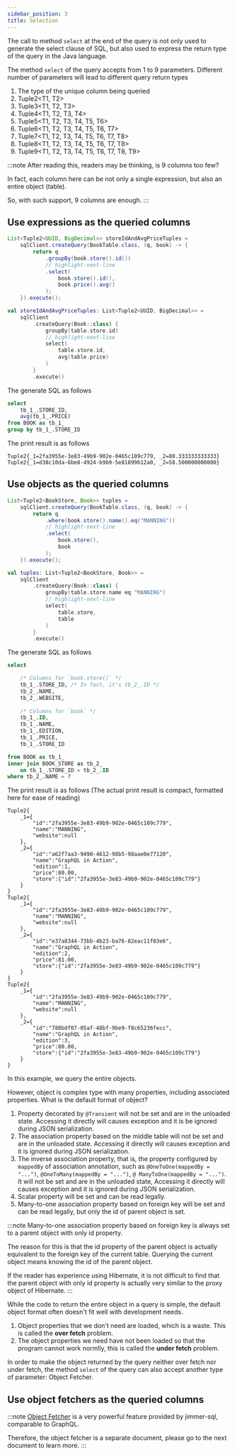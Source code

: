 ```yaml
---
sidebar_position: 3
title: Selection
---
```



The call to method `select` at the end of the query is not only used to generate the select clause of SQL, but also used to express the return type of the query in the Java language.

The method `select` of the query accepts from 1 to 9 parameters. Different number of parameters will lead to different query return types

1. The type of the unique column being queried
2. Tuple2&lt;T1, T2&gt;
3. Tuple3&lt;T1, T2, T3&gt;
4. Tuple4&lt;T1, T2, T3, T4&gt;
5. Tuple5&lt;T1, T2, T3, T4, T5, T6&gt;
6. Tuple6&lt;T1, T2, T3, T4, T5, T6, T7&gt;
7. Tuple7&lt;T1, T2, T3, T4, T5, T6, T7, T8&gt;
8. Tuple8&lt;T1, T2, T3, T4, T5, T6, T7, T8&gt;
9. Tuple9&lt;T1, T2, T3, T4, T5, T6, T7, T8, T9&gt;

:::note
After reading this, readers may be thinking, is 9 columns too few?

In fact, each column here can be not only a single expression, but also an entire object (table).

So, with such support, 9 columns are enough.
:::

## Use expressions as the queried columns

<Tabs groupId="language">
<TabItem value="java" label="Java">

```java
List<Tuple2<UUID, BigDecimal>> storeIdAndAvgPriceTuples =
    sqlClient.createQuery(BookTable.class, (q, book) -> {
        return q
            .groupBy(book.store().id())
            // highlight-next-line
            .select(
                book.store().id(),
                book.price().avg()
            );
    }).execute();
```

</TabItem>
<TabItem value="kotlin" label="Kotlin">

```kotlin
val storeIdAndAvgPriceTuples: List<Tuple2<UUID, BigDecimal>> = 
    sqlClient
        .createQuery(Book::class) {
            groupBy(table.store.id)
            // highlight-next-line
            select(
                table.store.id,
                avg(table.price)
            )
        }
        .execute()
```

</TabItem>
</Tabs>

The generate SQL as follows
```sql
select 
    tb_1_.STORE_ID, 
    avg(tb_1_.PRICE) 
from BOOK as tb_1_ 
group by tb_1_.STORE_ID
```

The print result is as follows
```
Tuple2{_1=2fa3955e-3e83-49b9-902e-0465c109c779, _2=80.333333333333}
Tuple2{_1=d38c10da-6be8-4924-b9b9-5e81899612a0, _2=58.500000000000}
```

## Use objects as the queried columns

<Tabs groupId="language">
<TabItem value="java" label="Java">

```java
List<Tuple2<BookStore, Book>> tuples =
    sqlClient.createQuery(BookTable.class, (q, book) -> {
        return q
            .where(book.store().name().eq("MANNING"))
            // highlight-next-line
            .select(
                book.store(),
                book
            );
    }).execute();
```

</TabItem>
<TabItem value="kotlin" label="Kotlin">

```kotlin
val tuples: List<Tuple2<BookStore, Book>> = 
    sqlClient
        .createQuery(Book::class) {
            groupBy(table.store.name eq "MANNING")
            // highlight-next-line
            select(
                table.store,
                table
            )
        }
        .execute()
```

</TabItem>
</Tabs>

The generate SQL as follows
```sql
select

    /* Columns for `book.store()` */
    tb_1_.STORE_ID, /* In fact, it's tb_2_.ID */
    tb_2_.NAME, 
    tb_2_.WEBSITE, 
    
    /* Columns for `book` */
    tb_1_.ID, 
    tb_1_.NAME, 
    tb_1_.EDITION, 
    tb_1_.PRICE, 
    tb_1_.STORE_ID

from BOOK as tb_1_ 
inner join BOOK_STORE as tb_2_ 
    on tb_1_.STORE_ID = tb_2_.ID 
where tb_2_.NAME = ?
```

The print result is as follows (The actual print result is compact, formatted here for ease of reading)

```
Tuple2{
    _1={
        "id":"2fa3955e-3e83-49b9-902e-0465c109c779",
        "name":"MANNING",
        "website":null
    }, 
    _2={
        "id":"a62f7aa3-9490-4612-98b5-98aae0e77120",
        "name":"GraphQL in Action",
        "edition":1,
        "price":80.00,
        "store":{"id":"2fa3955e-3e83-49b9-902e-0465c109c779"}
    }
}
Tuple2{
    _1={
        "id":"2fa3955e-3e83-49b9-902e-0465c109c779",
        "name":"MANNING",
        "website":null
    }, 
    _2={
        "id":"e37a8344-73bb-4b23-ba76-82eac11f03e6",
        "name":"GraphQL in Action",
        "edition":2,
        "price":81.00,
        "store":{"id":"2fa3955e-3e83-49b9-902e-0465c109c779"}
    }
}
Tuple2{
    _1={
        "id":"2fa3955e-3e83-49b9-902e-0465c109c779",
        "name":"MANNING",
        "website":null
    }, 
    _2={
        "id":"780bdf07-05af-48bf-9be9-f8c65236fecc",
        "name":"GraphQL in Action",
        "edition":3,
        "price":80.00,
        "store":{"id":"2fa3955e-3e83-49b9-902e-0465c109c779"}
    }
}
```

In this example, we query the entire objects.

However, object is complex type with many properties, including associated properties. What is the default format of object?

1. Property decorated by `@Transient` will not be set and are in the unloaded state. Accessing it directly will causes exception and it is be ignored during JSON serialization.
2. The association property based on the middle table will not be set and are in the unloaded state. Accessing it directly will causes exception and it is ignored during JSON serialization.
3. The inverse association property, that is, the property configured by `mappedBy` of association annotation, such as `@OneToOne(mappedBy = "...")`, `@OneToMany(mappedBy = "...")`, `@ ManyToOne(mappedBy = "...")`. It will not be set and are in the unloaded state, Accessing it directly will causes exception and it is ignored during JSON serialization.
4. Scalar property will be set and can be read legally.
5. Many-to-one association property based on foreign key will be set and can be read legally, but only the id of parent object is set.

:::note
Many-to-one association property based on foreign key is always set to a parent object with only id property.

The reason for this is that the id property of the parent object is actually equivalent to the foreign key of the current table. Querying the current object means knowing the id of the parent object.

If the reader has experience using Hibernate, it is not difficult to find that the parent object with only id property is actually very similar to the proxy object of Hibernate.
:::

While the code to return the entire object in a query is simple, the default object format often doesn't fit well with development needs.

1. Object properties that we don't need are loaded, which is a waste. This is called the <b>over fetch</b> problem.
2. The object properties we need have not been loaded so that the program cannot work normlly, this is called the <b>under fetch</b> problem.

In order to make the object returned by the query neither over fetch nor under fetch, the method `select` of the query can also accept another type of parameter: Object Fetcher.

## Use object fetchers as the queried columns

:::note
[Object Fetcher](./fetcher) is a very powerful feature provided by jimmer-sql, comparable to GraphQL.

Therefore, the object fetcher is a separate document, please go to the next document to learn more.
:::